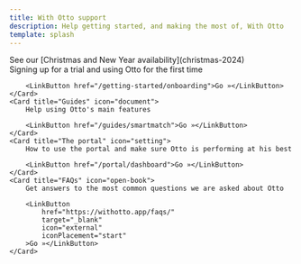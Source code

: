 ```yaml
---
title: With Otto support
description: Help getting started, and making the most of, With Otto
template: splash
---
```



<Aside>
    See our [Christmas and New Year availability](christmas-2024)
</Aside>

<CardGrid>
	<Card title="Getting started" icon="rocket">
		Signing up for a trial and using Otto for the first time

        <LinkButton href="/getting-started/onboarding">Go »</LinkButton>
	</Card>
	<Card title="Guides" icon="document">
		Help using Otto's main features

        <LinkButton href="/guides/smartmatch">Go »</LinkButton>
	</Card>
	<Card title="The portal" icon="setting">
		How to use the portal and make sure Otto is performing at his best

        <LinkButton href="/portal/dashboard">Go »</LinkButton>
	</Card>
	<Card title="FAQs" icon="open-book">
        Get answers to the most common questions we are asked about Otto

        <LinkButton
            href="https://withotto.app/faqs/"
            target="_blank"
            icon="external"
            iconPlacement="start"
        >Go »</LinkButton>
	</Card>
</CardGrid>
